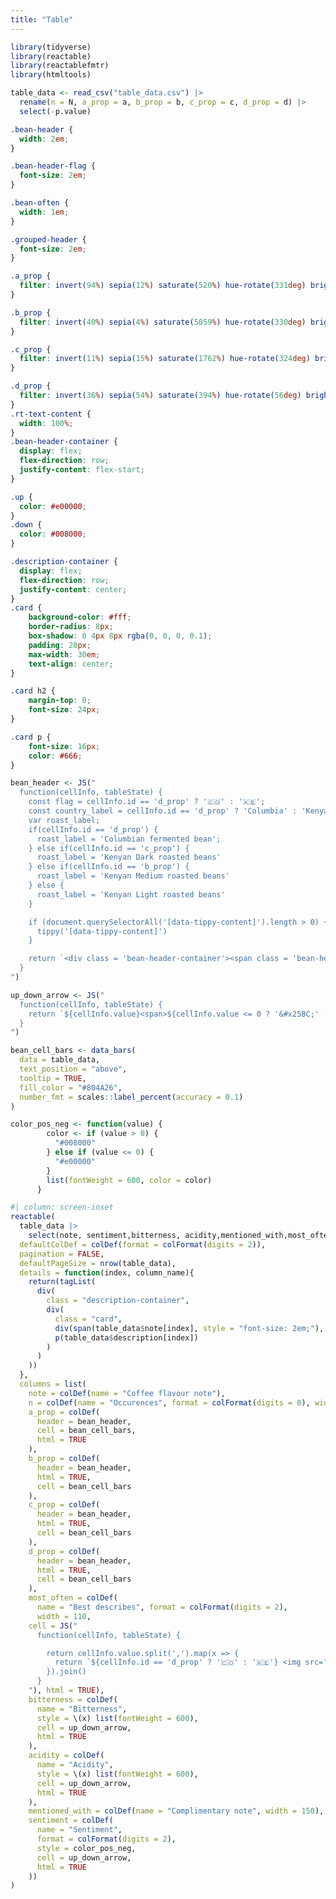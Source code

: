 ```yaml
---
title: "Table"
---
```



```r
library(tidyverse)
library(reactable)
library(reactablefmtr)
library(htmltools)
```

<script src='https://unpkg.com/popper.js@1'></script><script src='https://unpkg.com/tippy.js@5'></script><link href="https://cdnjs.cloudflare.com/ajax/libs/font-awesome/6.5.2/css/all.min.css" rel="stylesheet" type="text/css" />

```r
table_data <- read_csv("table_data.csv") |>
  rename(n = N, a_prop = a, b_prop = b, c_prop = c, d_prop = d) |>
  select(-p.value)
```


```css
.bean-header {
  width: 2em;
}

.bean-header-flag {
  font-size: 2em;
}

.bean-often {
  width: 1em;
}

.grouped-header {
  font-size: 2em;
}

.a_prop {
  filter: invert(94%) sepia(12%) saturate(520%) hue-rotate(331deg) brightness(90%) contrast(89%);
}

.b_prop {
  filter: invert(40%) sepia(4%) saturate(5059%) hue-rotate(330deg) brightness(90%) contrast(78%);
}

.c_prop {
  filter: invert(11%) sepia(15%) saturate(1762%) hue-rotate(324deg) brightness(94%) contrast(85%);
}

.d_prop {
  filter: invert(36%) sepia(54%) saturate(394%) hue-rotate(56deg) brightness(93%) contrast(90%);
}
.rt-text-content {
  width: 100%;
}
.bean-header-container {
  display: flex;
  flex-direction: row;
  justify-content: flex-start;
}

.up {
  color: #e00000;
}
.down {
  color: #008000;
}

.description-container {
  display: flex;
  flex-direction: row;
  justify-content: center;
}
.card {
    background-color: #fff;
    border-radius: 8px;
    box-shadow: 0 4px 8px rgba(0, 0, 0, 0.1);
    padding: 20px;
    max-width: 30em;
    text-align: center;
}

.card h2 {
    margin-top: 0;
    font-size: 24px;
}

.card p {
    font-size: 16px;
    color: #666;
}
```

```r
bean_header <- JS("
  function(cellInfo, tableState) {
    const flag = cellInfo.id == 'd_prop' ? '🇨🇴' : '🇰🇪';
    const country_label = cellInfo.id == 'd_prop' ? 'Columbia' : 'Kenya';
    var roast_label;
    if(cellInfo.id == 'd_prop') {
      roast_label = 'Columbian fermented bean';
    } else if(cellInfo.id == 'c_prop') {
      roast_label = 'Kenyan Dark roasted beans'
    } else if(cellInfo.id == 'b_prop') {
      roast_label = 'Kenyan Medium roasted beans'
    } else {
      roast_label = 'Kenyan Light roasted beans'
    }

    if (document.querySelectorAll('[data-tippy-content]').length > 0) {
      tippy('[data-tippy-content]')
    }

    return `<div class = 'bean-header-container'><span class = 'bean-header-flag' data-tippy-content = '${country_label}'>${flag}</span><img src='https://www.svgrepo.com/show/493660/coffee-bean-filled-roast-brew.svg' data-tippy-content='${roast_label}' class='bean-header ${cellInfo.id}' alt = 'coffee bean'/></div>`
  }
")

up_down_arrow <- JS("
  function(cellInfo, tableState) {
    return `${cellInfo.value}<span>${cellInfo.value <= 0 ? '&#x25BC;' : '&#x25B2;'}</span>`;
  }
")
```


```r
bean_cell_bars <- data_bars(
  data = table_data,
  text_position = "above",
  tooltip = TRUE,
  fill_color = "#804A26",
  number_fmt = scales::label_percent(accuracy = 0.1)
)
```

```r
color_pos_neg <- function(value) {
        color <- if (value > 0) {
          "#008000"
        } else if (value <= 0) {
          "#e00000"
        }
        list(fontWeight = 600, color = color)
      }
```

<script>let playSound = (x) => new Audio(x).play()</script>

```r
#| column: screen-inset
reactable(
  table_data |>
    select(note, sentiment,bitterness, acidity,mentioned_with,most_often,  a_prop, b_prop, c_prop, d_prop),
  defaultColDef = colDef(format = colFormat(digits = 2)),
  pagination = FALSE,
  defaultPageSize = nrow(table_data),
  details = function(index, column_name){
    return(tagList(
      div(
        class = "description-container",
        div(
          class = "card",
          div(span(table_data$note[index], style = "font-size: 2em;"), span("  🔊", style = "font-size: 1.2em; cursor: pointer", onclick = glue::glue("playSound('text-to-speech/{table_data$note[index]}.mp3')"))),
          p(table_data$description[index])
        )
      )
    ))
  },
  columns = list(
    note = colDef(name = "Coffee flavour note"),
    n = colDef(name = "Occurences", format = colFormat(digits = 0), width = 120),
    a_prop = colDef(
      header = bean_header, 
      cell = bean_cell_bars,
      html = TRUE
    ),
    b_prop = colDef(
      header = bean_header,
      html = TRUE,
      cell = bean_cell_bars
    ),
    c_prop = colDef(
      header = bean_header,
      html = TRUE,
      cell = bean_cell_bars
    ),
    d_prop = colDef(
      header = bean_header,
      html = TRUE,
      cell = bean_cell_bars
    ),
    most_often = colDef(
      name = "Best describes", format = colFormat(digits = 2),
      width = 110,
    cell = JS("
      function(cellInfo, tableState) {

        return cellInfo.value.split(',').map(x => {
          return `${cellInfo.id == 'd_prop' ? '🇨🇴' : '🇰🇪'} <img src='https://www.svgrepo.com/show/493660/coffee-bean-filled-roast-brew.svg' class='bean-often ${x}_prop' alt = 'coffe bean'/>`
        }).join()
      }
    "), html = TRUE),
    bitterness = colDef(
      name = "Bitterness",
      style = \(x) list(fontWeight = 600),
      cell = up_down_arrow,
      html = TRUE
    ),
    acidity = colDef(
      name = "Acidity",
      style = \(x) list(fontWeight = 600),
      cell = up_down_arrow,
      html = TRUE
    ),
    mentioned_with = colDef(name = "Complimentary note", width = 150),
    sentiment = colDef(
      name = "Sentiment",
      format = colFormat(digits = 2),
      style = color_pos_neg,
      cell = up_down_arrow,
      html = TRUE
    ))
)
```